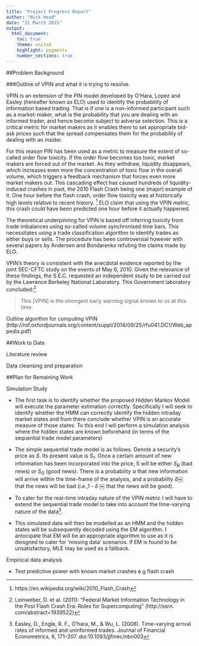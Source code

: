 ```yaml
---
title: "Project Progress Report"
author: "Nick Head"
date: "21 March 2015"
output: 
  html_document:
    toc: true
    theme: united
    highlight: pygments
    number_sections: true
---
```


##Problem Background

###Outline of VPIN and what it is trying to resolve. 

VPIN is an extension of the PIN model developed by O'Hara, Lopez and Easley (hereafter known as ELO)  used to identify the probability of information based trading. That is if one is a non-informed participant such as a market-maker, what is the probability that you are dealing with an informed trader, and hence become subject to adverse selection. This is a critical metric for market makers as it enables them to set appropriate bid-ask prices such that the spread compensates them for the probability of dealing with an insider.

For this reason PIN has been used as a metric to measure the extent of so-called order flow toxicity. If the order flow becomes too toxic, market makers are forced out of the market. As they withdraw, liquidity disappears, which increases even more the concentration of toxic flow in the overall volume, which triggers a feedback mechanism that forces even more market makers out. This cascading effect has caused hundreds of liquidity-induced crashes in past, the 2010 Flash Crash being one (major) example of it. One hour before the flash crash, order flow toxicity was at historically high levels relative to recent history. [^2010flashcrash] ELO claim that using the VPIN metric, this crash could have been predicted one hour before it actually happened.


The theoretical underpinning for VPIN is based off inferring toxicity from trade imbalances using so-called volume synchronised time bars. This  necessitates using a trade classification algorithm to identify trades as either buys or sells. The procedure has been controversial however with several papers by Andersen and Bondarenko refuting the claims made by ELO. 

VPIN's theory is consistent with the anecdotal evidence reported by the joint SEC-CFTC study on the events of May 6, 2010. Given the relevance of these findings, the S.E.C. requested an independent study to be carried out by the Lawrence Berkeley National Laboratory. This Government laboratory concluded:[^Leinweber]

>This [VPIN] is the strongest early warning signal known to us at this time.

Outline algorithm for computing VPIN (http://rof.oxfordjournals.org/content/suppl/2014/09/25/rfu041.DC1/Web_appedix.pdf) 

##Work to Date

Literature review

Data cleansing and preparation

##Plan for Remaining Work

Simulation Study

- The first task is to identify whether the proposed Hidden Markov Model will execute the parameter estimation correctly. Specifically I will seek to identify whether the HMM can correctly identify the hidden intraday market states and from there conclude whether VPIN is an accurate measure of those states. To this end I will perform a simulation analysis where the hidden states are known beforehand (in terms of the sequential trade model parameters)

- The simple sequential trade model is as follows. Denote a security's price as $S$. Its present value is $S_1$. Once a certain amount of new information has been incorporated into the price, S will be either $S_B$ (bad news) or $S_G$ (good news). There is a probability $\alpha$ that new information will arrive within the time-frame of the analysis, and a probability $\delta$￼ that the news will be bad (i.e.,1 - $\delta$ ￼ that the news will be good).  

- To cater for the real-time intraday nature of the VPIN metric I will have to extend the sequential trade model to take into account the time-varying nature of the data[^timevarying]. 

- This simulated data will then be modelled as an HMM and the hidden states will be subsequently decoded using the EM algorithm. I antocipate that EM will be an appropriate algorithm to use as it is deisgned to cater for 'missing data' scenarios. If EM is found to be unsatisfactory, MLE may be used as a fallback.

Empirical data analysis

- Test predictive power with known market crashes e.g flash crash

[^2010flashcrash]: https://en.wikipedia.org/wiki/2010_Flash_Crash

[^Leinweber]: Leinweber, D. et al. (2011): "Federal Market Information Technology in the Post Flash Crash Era: Roles for Supercomputing" (http://ssrn. com/abstract=1939522)

[^timevarying]: Easley, D., Engle, R. F., O’hara, M., & Wu, L. (2008). Time-varying arrival rates of informed and uninformed trades. Journal of Financial Econometrics, 6, 171–207. doi:10.1093/jjfinec/nbn003